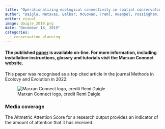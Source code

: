 ```yaml
---
title: "Operationalizing ecological connectivity in spatial conservation planning with Marxan Connect"
author: "Daigle, Metaxas, Balbar, McGowan, Treml, Kuempel, Possingham, Beger"
editor: visual
image: daigle_2019.png
date: "December 18, 2019"
categories:
  - conservation planning
---
```


#### The published [paper](https://besjournals.onlinelibrary.wiley.com/doi/full/10.1111/2041-210X.13349) is available on-line. For more information, including installation instructions, glossry and tutorials visit the Marxan Connect [website](https://marxanconnect.ca/).

This paper was recognised as a top cited article in the journal Methods in Ecolovy and Evolution in 2022.

![Marxan Connect logo, credit Remi Daigle](daigle_2019.png)

### Media coverage

The Altmetric Attention Score for a research output provides an indicator of the amount of attention that it has received.

```{=html}
<script type="text/javascript" src="https://d1bxh8uas1mnw7.cloudfront.net/assets/embed.js"></script>
```
::: {.altmetric-embed data-badge-type="medium-donut" data-badge-details="right" data-doi="10.1111/2041-210X.13349"}
:::
